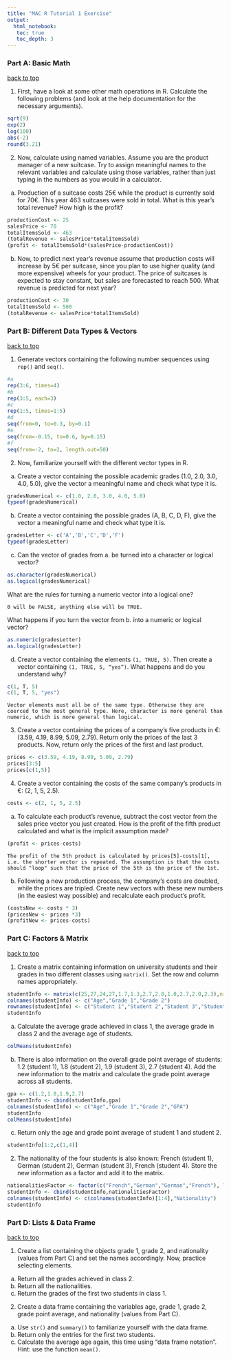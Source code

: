 ```yaml
---
title: "MAC R Tutorial 1 Exercise" 
output:
  html_notebook:
   toc: true
   toc_depth: 3
---
```


### Part A: Basic Math ### 
[back to top](#TOC)

1) First, have a look at some other math operations in R. Calculate the following problems (and look at the help documentation for the necessary arguments).

```r
sqrt(9)
exp(2)
log(100)
abs(-2)
round(3.21)
```

2) Now, calculate using named variables. Assume you are the product manager of a new suitcase. Try to assign meaningful names to the relevant variables and calculate using those variables, rather than just typing in the numbers as you would in a calculator.

a. Production of a suitcase costs 25€ while the product is currently sold for 70€. This year 463 suitcases were sold in total. What is this year’s total revenue? How high is the profit?

```r
productionCost <- 25
salesPrice <- 70
totalItemsSold <- 463
(totalRevenue <- salesPrice*totalItemsSold)
(profit <- totalItemsSold*(salesPrice-productionCost))
```

b. Now, to predict next year’s revenue assume that production costs will increase by 5€ per suitcase, since you plan to use higher quality (and more expensive) wheels for your product. The price of suitcases is expected to stay constant, but sales are forecasted to reach 500. What revenue is predicted for next year?

```r
productionCost <- 30
totalItemsSold <- 500
(totalRevenue <- salesPrice*totalItemsSold)
```


### Part B: Different Data Types & Vectors ###
[back to top](#TOC)

1) Generate vectors containing the following number sequences using `rep()` and `seq()`.
```r
#a
rep(3:6, times=4)
#b
rep(3:5, each=3)
#c
rep(1:5, times=1:5)
#d
seq(from=0, to=0.3, by=0.1)
#e
seq(from=-0.15, to=0.6, by=0.15)
#f
seq(from=-2, to=2, length.out=50)
```

2) Now, familiarize yourself with the different vector types in R.

a. Create a vector containing the possible academic grades (1.0, 2.0, 3.0, 4.0, 5.0), give the vector a meaningful name and check what type it is.
```r
gradesNumerical <- c(1.0, 2.0, 3.0, 4.0, 5.0)
typeof(gradesNumerical)
```

b. Create a vector containing the possible grades (A, B, C, D, F), give the vector a meaningful name and check what type it is.
```r
gradesLetter <- c('A','B','C','D','F')
typeof(gradesLetter)
```

c. Can the vector of grades from a. be turned into a character or logical vector?
```r
as.character(gradesNumerical)
as.logical(gradesNumerical)
```


What are the rules for turning a numeric vector into a logical one? 
```
0 will be FALSE, anything else will be TRUE.
```

What happens if you turn the vector from b. into a numeric or logical vector?

```r
as.numeric(gradesLetter)
as.logical(gradesLetter)
```

d. Create a vector containing the elements `(1, TRUE, 5)`. Then create a vector containing `(1, TRUE, 5, “yes”)`. What happens and do you understand why?

```r
c(1, T, 5)
c(1, T, 5, "yes")
```
```
Vector elements must all be of the same type. Otherwise they are coerced to the most general type. Here, character is more general than numeric, which is more general than logical.
```

3) Create a vector containing the prices of a company’s five products in €: (3.59, 4.19, 8.99, 5.09, 2.79). Return only the prices of the last 3 products. Now, return only the prices of the first and last product.
```r
prices <- c(3.59, 4.19, 8.99, 5.09, 2.79)
prices[3:5]
prices[c(1,5)]
```

4) Create a vector containing the costs of the same company’s products in €: (2, 1, 5, 2.5).
```r
costs <- c(2, 1, 5, 2.5)
```

a. To calculate each product’s revenue, subtract the cost vector from the sales price vector you just created. How is the profit of the fifth product calculated and what is the implicit assumption made?
```r
(profit <- prices-costs)
```
```
The profit of the 5th product is calculated by prices[5]-costs[1], i.e. the shorter vector is repeated. The assumption is that the costs should "loop" such that the price of the 5th is the price of the 1st. 
```

b. Following a new production process, the company’s costs are doubled, while the prices are tripled. Create new vectors with these new numbers (in the easiest way possible) and recalculate each product’s profit.
```r
(costsNew <- costs * 3)
(pricesNew <- prices *3)
(profitNew <- prices-costs)
```


### Part C: Factors & Matrix ###
[back to top](#TOC)

1) Create a matrix containing information on university students and their grades in two different classes using `matrix()`. Set the row and column names appropriately.

```r
studentInfo <- matrix(c(25,27,24,27,1.7,1.3,2.7,2.0,1.0,2.7,2.0,2.3),nrow=4,ncol=3)
colnames(studentInfo) <- c("Age","Grade 1","Grade 2")
rownames(studentInfo) <- c("Student 1","Student 2","Student 3","Student 4")
studentInfo
```

a. Calculate the average grade achieved in class 1, the average grade in class 2 and the average age of students.
```r
colMeans(studentInfo)
```

b. There is also information on the overall grade point average of students: 1.2 (student 1), 1.8 (student 2), 1.9 (student 3), 2.7 (student 4). Add the new information to the matrix and calculate the grade point average across all students.

```r
gpa <- c(1.2,1.8,1.9,2.7)
studentInfo <- cbind(studentInfo,gpa)
colnames(studentInfo) <- c("Age","Grade 1","Grade 2","GPA")
studentInfo
colMeans(studentInfo)
```

c. Return only the age and grade point average of student 1 and student 2.

```r
studentInfo[1:2,c(1,4)]
```

2) The nationality of the four students is also known: French (student 1), German (student 2), German (student 3), French (student 4). Store the new information as a factor and add it to the matrix.

```r
nationalitiesFactor <- factor(c("French","German","German","French"), levels=c("French","German"))
studentInfo <- cbind(studentInfo,nationalitiesFactor)
colnames(studentInfo) <- c(colnames(studentInfo)[1:4],"Nationality")
studentInfo
```


### Part D: Lists & Data Frame ###
[back to top](#TOC)

1) Create a list containing the objects grade 1, grade 2, and nationality (values from Part C) and set the names accordingly. Now, practice selecting elements.
a. Return all the grades achieved in class 2.
b. Return all the nationalities.
c. Return the grades of the first two students in class 1.

2) Create a data frame containing the variables age, grade 1, grade 2, grade point average, and nationality (values from Part C).
a. Use `str()` and `summary()` to familiarize yourself with the data frame.
b. Return only the entries for the first two students.
c. Calculate the average age again, this time using “data frame notation”. Hint:
use the function `mean()`.





































